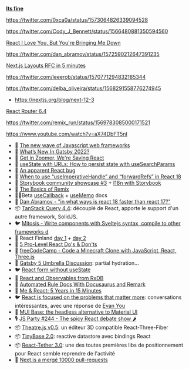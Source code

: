[**Its fine**](https://github.com/pmndrs/its-fine)

https://twitter.com/0xca0a/status/1573064826339094528

https://twitter.com/Cody_J_Bennett/status/1566480881350594560

[React I Love You, But You're Bringing Me Down](https://marmelab.com/blog/2022/09/20/react-i-love-you.html)

https://twitter.com/dan_abramov/status/1572590212647391235

[Next.js Layouts RFC in 5 minutes](https://vercel.com/blog/next-js-layouts-rfc-in-5-minutes)

https://twitter.com/leeerob/status/1570771294832185344

https://twitter.com/delba_oliveira/status/1568291558776274945

- https://nextjs.org/blog/next-12-3

[React Router 6.4](https://remix.run/blog/react-router-v6.4)

https://twitter.com/remix_run/status/1569783085000171521

https://www.youtube.com/watch?v=aX74DbFT5nI

- 📜 [The new wave of Javascript web frameworks](https://frontendmastery.com/posts/the-new-wave-of-javascript-web-frameworks/)
- 📜 [What’s New In Gatsby 2022?](https://www.smashingmagazine.com/2022/09/new-gatsby-2022/)
- 📜 [Get in Zoomer, We're Saving React](https://acko.net/blog/get-in-zoomer-we-re-saving-react/)
- 📜 [useState with URLs: How to persist state with useSearchParams](https://blog.logrocket.com/use-state-url-persist-state-usesearchparams/)
- 📜 [An apparent React bug](https://phelipetls.github.io/posts/surprising-react-bug/)
- 📜 [When to use “useImperativeHandle” and “forwardRefs” in React 18](https://betterprogramming.pub/when-to-use-useimperativehandle-and-forwardrefs-in-react-18-89cce42b3309)
- 📜 [Storybook community showcase #3](https://storybook.js.org/blog/community-showcase-3/) + [I18n with Storybook](https://storybook.js.org/blog/internationalize-components-with-storybook/)
- 📜 [The Basics of Remix](https://css-tricks.com/the-basics-of-remix/)
- 🧑‍🎓Beta [useCallback](https://twitter.com/dan_abramov/status/1570021510659579904) + [useMemo](https://twitter.com/dan_abramov/status/1568602727147520000) docs
- 💬 [Dan Abramov - "in what ways is react 18 faster than react 17?"](https://www.reddit.com/r/reactjs/comments/xmr9tg/comment/ippsuin/)
- 📦 [TanStack Query 4.4](https://github.com/TanStack/query/releases/tag/v4.4.0): découplé de React, apporte le support d'un autre framework, SolidJS.
- 🐦 [Mitosis - Write components with Sveltejs syntax, compile to other frameworks d](https://twitter.com/Steve8708/status/1573444026006585345)
- 🎥 React Finland [day 1](https://www.youtube.com/watch?v=zE8PDM_7xoQ) + [day 2](https://www.youtube.com/watch?v=rHjwZu0EmlQ)
- 🎥 [5 Pro-Level React Do's & Don'ts](https://www.youtube.com/watch?v=4FhJkX18fS8)
- 🎥 [freeCodeCamp - Code a Minecraft Clone with JavaScript, React, Three.js](https://www.youtube.com/watch?v=qpOZup_3P_A)
- 💬 [Gatsby 5 Umbrella Discussion](https://github.com/gatsbyjs/gatsby/discussions/36609): partial hydration...
- 🐦 [React form without useState](https://twitter.com/DavidKPiano/status/1569361453928300545)
- 📜 [React and Observables from RxDB](https://www.sabre.com/locations/poland/react-and-observables-from-rxdb/)
- 📜 [Automated Rule Docs With Docusaurus and Remark](https://typescript-eslint.io/blog/automated-rule-docs-with-docusaurus-and-remark/)
- 📜 [Me & React: 5 Years in 15 Minutes](https://valeriavg.dev/me-and-react-5-years-in-15-minutes)
- 🐦 [React is focused on the problems that matter more](https://twitter.com/heyImMapleLeaf/status/1567960223759093760): conversations intéressantes, avec une réponse de [Evan You](https://twitter.com/youyuxi/status/1569485243077529602)
- 🚧 [MUI Base: the headless alternative to Material UI](https://twitter.com/MUI_hq/status/1570695041034731520)
- 🎙️ [JS Party #244 - The spicy React debate show 🌶️](https://changelog.com/jsparty/244)
- 📦 [Theatre.js v0.5](https://www.theatrejs.com/blog/theatre-05-is-out): un éditeur 3D compatible React-Three-Fiber
- 📦 [TinyBase 2.0](https://twitter.com/tinybasejs/status/1570864399728136193): reactive datastore avec bindings React
- 📦 [React-Tether 3.0](https://github.com/danreeves/react-tether/releases/tag/v3.0.0): une des toutes premières libs de positionnement pour React semble reprendre de l'activité
- 🥳️ [Next.js a mergé 10000 pull-requests](https://twitter.com/github/status/1574750716966498304)
